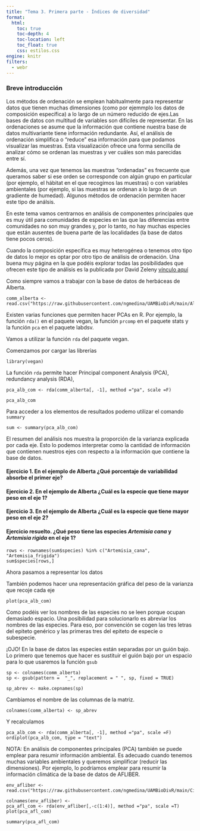 ```yaml
---
title: "Tema 3. Primera parte - Índices de diversidad"
format:
  html:
    toc: true
    toc-depth: 4
    toc-location: left
    toc_float: true
    css: estilos.css
engine: knitr
filters:
  - webr
---
```


### Breve introducción

Los métodos de ordenación se emplean habitualmente para representar datos que tienen muchas dimensiones (como por ejemmplo los datos de composición específica) a lo largo de un número reducido de ejes.Las bases de datos con multitud de variables son difíciles de representar. En las ordenaciones se asume que la información que contiene nuestra base de datos multivariante tiene información redundante. Así, el análisis de ordenación simplifica o "reduce" esa información para que podamos visualizar las muestras. Esta visualización ofrece una forma sencilla de analizar cómo se ordenan las muestras y ver cuáles son más parecidas entre sí.

Además, una vez que tenemos las muestras "ordenadas" es frecuente que queramos saber si ese orden se corresponde con algún grupo en particular (por ejemplo, el hábitat en el que recogimos las muestras) o con variables ambientales (por ejemplo, si las muestras se ordenan a lo largo de un gradiente de humedad). Algunos métodos de ordenación permiten hacer este tipo de análsis.

En este tema vamos centrarnos en análisis de componentes principales que es muy útil para comunidades de especies en las que las diferencias entre comunidades no son muy grandes y, por lo tanto, no hay muchas especies que están ausentes de buena parte de las localidades (la base de datos tiene pocos ceros).

Cuando la composición específica es muy heterogénea o tenemos otro tipo de datos lo mejor es optar por otro tipo de análisis de ordenación. Una buena muy página en la que podéis explorar todas las posibilidades que ofrecen este tipo de análisis es la publicada por David Zeleny [vínculo aquí](https://www.davidzeleny.net/anadat-r/doku.php/en:ordination)

Como siempre vamos a trabajar con la base de datos de herbáceas de Alberta.

```webr-r
comm_alberta <- read.csv("https://raw.githubusercontent.com/ngmedina/UAMBioDivR/main/Alberta%20grassland/grassland.community.csv")
```

Existen varias funciones que permiten hacer PCAs en R. Por ejemplo, la función `rda()` en el paquete vegan, la función `prcomp` en el paquete stats y la función `pca` en el paquete labdsv.

Vamos a utilizar la función `rda` del paquete vegan.

Comenzamos por cargar las librerías

```webr-r
library(vegan)
```

La función `rda` permite hacer Principal component Analysis (PCA), redundancy analysis (RDA),

```webr-r
pca_alb_com <- rda(comm_alberta[, -1], method ="pa", scale =F)

```

```webr-r
pca_alb_com
```

Para acceder a los elementos de resultados podemo utilizar el comando `summary`

```webr-r
sum <- summary(pca_alb_com)
```

El resumen del análisis nos muestra la proporción de la varianza explicada por cada eje. Esto lo podemos interpretar como la cantidad de información que contienen nuestros ejes con respecto a la información que contiene la base de datos.

#### Ejercicio 1. En el ejemplo de Alberta ¿Qué porcentaje de variabilidad absorbe el primer eje?

#### Ejercicio 2. En el ejemplo de Alberta ¿Cuál es la especie que tiene mayor peso en el eje 1?

#### Ejercicio 3. En el ejemplo de Alberta ¿Cuál es la especie que tiene mayor peso en el eje 2?

#### Ejercicio resuelto. ¿Qué peso tiene las especies *Artemisia cana* y *Artemisia rigida* en el eje 1?

```webr-r
rows <- rownames(sum$species) %in% c("Artemisia_cana", "Artemisia_frigida")
sum$species[rows,]
```

Ahora pasamos a representar los datos

También podemos hacer una representación gráfica del peso de la varianza que recoje cada eje

```webr-r
plot(pca_alb_com)
```

Como podéis ver los nombres de las especies no se leen porque ocupan demasiado espacio. Una posibilidad para solucionarlo es abreviar los nombres de las especies. Para eso, por convención se cogen las tres letras del epiteto genérico y las primeras tres del epiteto de especie o subespecie.

¡OJO! En la base de datos las especies están separadas por un guión bajo. Lo primero que tenemos que hacer es sustituir el guión bajo por un espacio para lo que usaremos la función `gsub`

```webr-r
sp <- colnames(comm_alberta)
sp <- gsub(pattern =  "_", replacement = " ", sp, fixed = TRUE)
```

```webr-r
sp_abrev <- make.cepnames(sp)
```

Cambiamos el nombre de las columnas de la matriz.

```webr-r
colnames(comm_alberta) <- sp_abrev
```

Y recalculamos

```webr-r
pca_alb_com <- rda(comm_alberta[, -1], method ="pa", scale =F)
ordiplot(pca_alb_com, type = "text")
```

NOTA: En análisis de componentes principales (PCA) también se puede emplear para resumir información ambiental. Es adecuado cuando tenemos muchas variables ambientales y queremos simplificar (reducir las dimensiones). Por ejemplo, lo podríamos emplear para resumir la información climática de la base de datos de AFLIBER.

```webr-r
env_afliber <- read.csv("https://raw.githubusercontent.com/ngmedina/UAMBioDivR/main/Cistus%20database/afiber_clim_sel.csv")
```

```webr-r
colnames(env_afliber) <- 
pca_afl_com <- rda(env_afliber[,-c(1:4)], method ="pa", scale =T)
plot(pca_afl_com)
```

```webr-r
summary(pca_afl_com)
```

